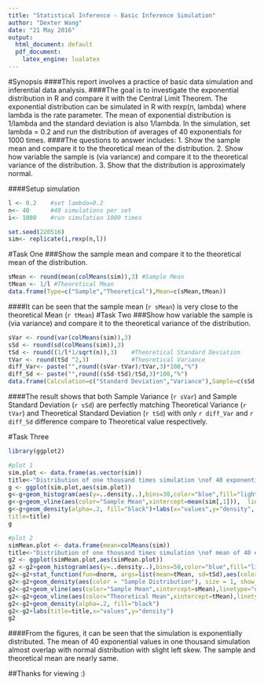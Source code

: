 ```yaml
---
title: "Statistical Inference - Basic Inference Simulation"
author: "Dexter Wang"
date: "21 May 2016"
output:
  html_document: default
  pdf_document:
    latex_engine: lualatex
---
```

#Synopsis
####This report involves a practice of basic data simulation and inferential data analysis. 
####The goal is to investigate the exponential distribution in R and compare it with the Central Limit Theorem. The exponential distribution can be simulated in R with rexp(n, lambda) where lambda is the rate parameter. The mean of exponential distribution is 1/lambda and the standard deviation is also 1/lambda. In the simulation, set lambda = 0.2 and run the distribution of averages of 40 exponentials for 1000 times. 
####The questions to answer includes:
1. Show the sample mean and compare it to the theoretical mean of the distribution.
2. Show how variable the sample is (via variance) and compare it to the theoretical variance of the distribution.
3. Show that the distribution is approximately normal.

####Setup simulation
```r
l <- 0.2    #set lambda=0.2
n<- 40      #40 simulations per set
i<- 1000    #run simulation 1000 times

set.seed(220516)
sim<- replicate(i,rexp(n,l))
```
#Task One
###Show the sample mean and compare it to the theoretical mean of the distribution.
```r
sMean <- round(mean(colMeans(sim)),3) #Sample Mean
tMean <- 1/l #Theoretical Mean
data.frame(Type=c("Sample","Theoretical"),Mean=c(sMean,tMean))

```
####It can be seen that the sample mean (`r sMean`) is very close to the theoretical Mean (`r tMean`)
#Task Two
###Show how variable the sample is (via variance) and compare it to the theoretical variance of the distribution.
```r

sVar <- round(var(colMeans(sim)),3)
sSd <- round(sd(colMeans(sim)),3)
tSd <- round((1/l*1/sqrt(n)),3)    #Theoretical Standard Deviation
tVar <- round(tSd ^2,3)            #Theoretical Variance
diff_Var<- paste("",round((sVar-tVar)/tVar,3)*100,"%")
diff_Sd <- paste("",round((sSd-tSd)/tSd,3)*100,"%")
data.frame(Calculation=c("Standard Deviation","Variance"),Sample=c(sSd,sVar),Theoretical=c(tSd,tVar),Difference=c(diff_Sd,diff_Var))

```
####The result shows that both Sample Variance (`r sVar`) and Sample Standard Deviation (`r sSd`) are perfectly matching Theoretical Variance (`r tVar`) and Theoretical Standard Deviation (`r tSd`) with only `r diff_Var` and `r diff_Sd` difference compare to Theoretical value respectively.

#Task Three
```r
library(ggplot2)

#plot 1
sim.plot <- data.frame(as.vector(sim))
title<-"Distribution of one thousand times simulation \nof 40 exponential value"
g <- ggplot(sim.plot,aes(sim.plot))
g<-g+geom_histogram(aes(y=..density..),bins=30,color="blue",fill="lightblue")
g<-g+geom_vline(aes(color="Sample Mean",xintercept=mean(sim[,1])),  linetype="dashed", size=1)
g<-g+geom_density(alpha=.2, fill="black")+labs(x="values",y="density",
title=title)
g

#plot 2
simMean.plot <- data.frame(mean=colMeans(sim))
title<-"Distribution of one thousand times simulation \nof mean of 40 exponential value"
g2 <- ggplot(simMean.plot,aes(simMean.plot))
g2 <-g2+geom_histogram(aes(y=..density..),bins=50,color="blue",fill="lightblue")
g2<-g2+stat_function(fun=dnorm, args=list(mean=tMean, sd=tSd),aes(color="Normal Distribution"),size=1)
g2<-g2+geom_density(aes(color = "Sample Distribution"), size = 1, show_guide=FALSE)
g2<-g2+geom_vline(aes(color="Sample Mean",xintercept=sMean),linetype="dashed", size=1,show_guide=FALSE)
g2<-g2+geom_vline(aes(color="Theoretical Mean",xintercept=tMean),linetype="dashed", size=1,show_guide=FALSE)
g2<-g2+geom_density(alpha=.2, fill="black")
g2<-g2+labs(title=title,x="values",y="density")
g2
```

####From the figures, it can be seen that the simulation is exponentially distributed. The mean of 40 exponential values in one thousand simulation almost overlap with normal distribution with slight left skew. The sample and theoretical mean are nearly same.

##Thanks for viewing :)
